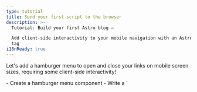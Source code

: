 ```yaml
---
type: tutorial
title: Send your first script to the browser
description: >-
  Tutorial: Build your first Astro blog —

  Add client-side interactivity to your mobile navigation with an Astro script
  tag
i18nReady: true
---
```



Let's add a hamburger menu to open and close your links on mobile screen sizes, requiring some client-side interactivity!

<PreCheck>
  - Create a hamburger menu component
  - Write a `<script>` to allow your site visitors to open and close the navigation menu
  - Move your JavaScript to its `.js` file
</PreCheck>

## Build a Hamburger component

Create a `<Hamburger />` component to open and close your mobile menu.

1. Create a file named `Hamburger.astro` in `src/components/`
  

2. Copy the following code into your component. This will represent your 3-line "hamburger" menu to open and close your navigation links on mobile. (You will add the new CSS styles to `global.css` later.)

    ```astro title="src/components/Hamburger.astro"
    --- 
    ---
    <div class="hamburger">
      <span class="line"></span>
      <span class="line"></span>
      <span class="line"></span>
    </div>
    ```

3. Place this new `<Hamburger />` component just before your `<Navigation />` component in `Header.astro`. 

    <details>
    <summary>Show me the code!</summary>

    ```astro title="src/components/Header.astro" ins={2,7}
    ---
    import Hamburger from './Hamburger.astro';
    import Navigation from './Navigation.astro';
    ---
    <header>
      <nav>
        <Hamburger />
        <Navigation />
      </nav>
    </header>
    ```
    </details>

4. Add the following styles for your Hamburger component:

    ```css title="src/styles/global.css" ins={2-13, 56-58}
    /* nav styles */
    .hamburger {
      padding-right: 20px;
      cursor: pointer;
    }

    .hamburger .line {
      display: block;
      width: 40px;
      height: 5px;
      margin-bottom: 10px;
      background-color: #ff9776;
    }

    .nav-links {
      width: 100%;
      top: 5rem;
      left: 48px;
      background-color: #ff9776;
      display: none;
      margin: 0;
    }

    .nav-links a {
      display: block;
      text-align: center;
      padding: 10px 0;
      text-decoration: none;
      font-size: 1.2rem;
      font-weight: bold;
      text-transform: uppercase;
    }

    .nav-links a:hover, a:focus {
      background-color: #ff9776;
    }

    .expanded {
      display: unset;
    }

    @media screen and (min-width: 636px) {
      .nav-links {
        margin-left: 5em;
        display: block;
        position: static;
        width: auto;
        background: none;
      }

      .nav-links a {
        display: inline-block;
        padding: 15px 20px;
      }

      .hamburger {
        display: none;
      }
    }
    ```


## Write your first script tag

Your header is not yet **interactive** because it can't respond to user input, like clicking on the hamburger menu to show or hide the navigation links. 

Adding a `<script>` tag provides client-side JavaScript to "listen" for a user event and then respond accordingly.

1. Add the following `<script>` tag to `index.astro`, just before the closing `</body>` tag.

    ```astro title="src/pages/index.astro" ins={2-6}
      <Footer />
      <script>
        document.querySelector('.hamburger').addEventListener('click', () => {
          document.querySelector('.nav-links').classList.toggle('expanded');
        });
      </script>
    </body>
    ```

2. Check your browser preview again at various sizes, and verify that you have a working navigation menu that is both responsive to screen size and responds to user input on this page.

### Importing a `.js` file

Instead of writing your JavaScript directly on each page, you can move the contents of your `<script>` tag into its own `.js` file in your project.


1. Create `src/scripts/menu.js` (you will have to create a new `/scripts/` folder) and move your JavaScript into it.

    ```js title="src/scripts/menu.js"
    document.querySelector('.hamburger').addEventListener('click', () => {
      document.querySelector('.nav-links').classList.toggle('expanded');
    });
    ```

2. Replace the contents of the `<script>` tag on `index.astro` with the following file import:

    ```astro title="src/pages/index.astro" ins={7} del={3-5}
      <Footer />
      <script>
        document.querySelector('.hamburger').addEventListener('click', () => {
          document.querySelector('.nav-links').classList.toggle('expanded');
        });

        import "../scripts/menu.js";
      </script>
    </body>
    ```

3. Check your browser preview again at a smaller size and verify that the hamburger menu still opens and closes your navigation links. 


4. Add the same `<script>` with import to your other two pages, `about.astro` and `blog.astro` and verify that you have a responsive, interactive header on each page.

    ```astro title="src/pages/about.astro & src/pages/blog.astro" ins={2-4}
      <Footer />
      <script>
        import "../scripts/menu.js";
      </script>
    </body>
    ```

:::note[Takeaway]
You had previously used some JavaScript to build parts of your site:

- Defining your page title and heading dynamically
- Mapping through a list of skills on the About page
- Conditionally displaying HTML elements

Those commands are all executed at build time to create static HTML for your site, and then the code is "thrown away." 

**The JavaScript in a `<script>` tag is sent to the browser**, and is available to run, based on user interactions like refreshing a page or toggling an input.
:::



<Box icon="question-mark">

### Test your knowledge

1. When does Astro run any JavaScript written in a component's frontmatter?
    <MultipleChoice>
      <Option>
       Astro never runs JavaScript
      </Option>
      <Option isCorrect>
        at build-time
      </Option>
      <Option>
         When a visitor clicks a button
      </Option>
    </MultipleChoice>

2. Optionally, Astro can send JavaScript to the browser to allow:
    <MultipleChoice>
      <Option>
        users to click page links
      </Option>
      <Option>
        faster load times
      </Option>
      <Option isCorrect>
        client-side interactivity
      </Option>
    </MultipleChoice>

3. The client-side JavaScript will be sent to a user’s browser when it is written or imported:
    <MultipleChoice>
      <Option isCorrect>
        in `<script>` tags
      </Option>
      <Option>
        between a `.astro` file's code fences
      </Option>
      <Option>
        in `global.css`
      </Option>
    </MultipleChoice>

</Box>

<Box icon="check-list">

## Checklist

<Checklist>
- [ ] I can add client-side interactivity with JavaScript in a `<script>` tag.
- [ ] I can import a `.js` file into a `<script>` tag.
</Checklist>

</Box>

### Resources

[Client-side scripts in Astro](/en/guides/client-side-scripts/)
